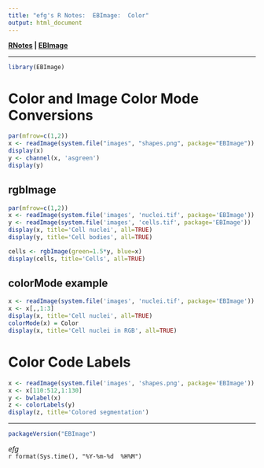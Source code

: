 ```yaml
---
title: "efg's R Notes:  EBImage:  Color"
output: html_document
---
```


**[RNotes](../../index.html) | [EBImage](index.html)** 

*****

```r
library(EBImage)
```

# Color and Image Color Mode Conversions

```r
par(mfrow=c(1,2))
x <- readImage(system.file("images", "shapes.png", package="EBImage"))
display(x)
y <- channel(x, 'asgreen')
display(y)
```

## rgbImage

```r
par(mfrow=c(1,2))
x <- readImage(system.file('images', 'nuclei.tif', package='EBImage'))
y <- readImage(system.file('images', 'cells.tif', package='EBImage'))
display(x, title='Cell nuclei', all=TRUE)
display(y, title='Cell bodies', all=TRUE)
```

```r
cells <- rgbImage(green=1.5*y, blue=x)
display(cells, title='Cells', all=TRUE)
```

## colorMode example

```r
x <- readImage(system.file('images', 'nuclei.tif', package='EBImage'))
x <- x[,,1:3]
display(x, title='Cell nuclei', all=TRUE)
colorMode(x) = Color
display(x, title='Cell nuclei in RGB', all=TRUE)
```

# Color Code Labels

```r
x <- readImage(system.file('images', 'shapes.png', package='EBImage'))
x <- x[110:512,1:130]
y <- bwlabel(x)
z <- colorLabels(y)
display(z, title='Colored segmentation')
```

*****

```r
packageVersion("EBImage")
```

*efg*  
`r format(Sys.time(), "%Y-%m-%d  %H%M")`  